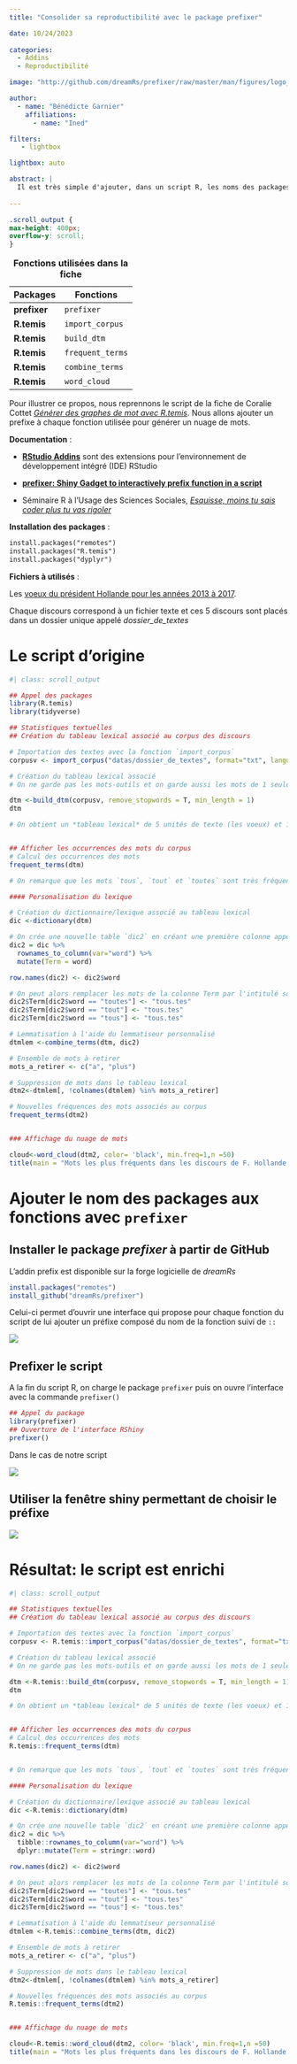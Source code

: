 ```yaml
---
title: "Consolider sa reproductibilité avec le package prefixer"

date: 10/24/2023
  
categories:
  - Addins
  - Reproductibilité

image: "http://github.com/dreamRs/prefixer/raw/master/man/figures/logo_prefixer.png"

author: 
  - name: "Bénédicte Garnier"
    affiliations:
      - name: "Ined"

filters:
   - lightbox

lightbox: auto

abstract: | 
  Il est très simple d'ajouter, dans un script R, les noms des packages aux appels des fonctions. Sous forme de préfixes, ces indications permettent de repérer les packages utilisés et donc faciliter la reproductibilité de l'analyse. Nous prenons ici l'exemple d'un script générant un nuage de mots à partir du package de statistique textuelle R.temis. 
  
---
```


```css
.scroll_output {
max-height: 400px;
overflow-y: scroll;
}
```



| Packages        | Fonctions                                 |
|-----------------|-------------------------------------------|
| **prefixer**    | `prefixer`                                |
| **R.temis**     | `import_corpus`                           |
| **R.temis**     | `build_dtm`                               |
| **R.temis**     | `frequent_terms`                          |
| **R.temis**     | `combine_terms`                           |
| **R.temis**     | `word_cloud`                              |


: **Fonctions utilisées dans la fiche**

Pour illustrer ce propos, nous reprennons le script de la fiche de Coralie Cottet [*Générer des graphes de mot avec R.temis*](http://mthevenin.github.io/assistoolsms/R/assist/posts/nuage_de_mot/nuage_de_mot.html). Nous allons ajouter un prefixe à chaque fonction utilisée pour générer un nuage de mots. 


**Documentation** :

-   [**RStudio Addins**](http://docs.posit.co/ide/user/ide/guide/productivity/add-ins.html) sont des extensions pour l'environnement de développement intégré (IDE) RStudio

-   [**prefixer: Shiny Gadget to interactively prefix function in a script **](http://rdrr.io/github/dreamRs/prefixer/man/prefixer.html)

-   Séminaire R à l'Usage des Sciences Sociales, [*Esquisse, moins tu sais coder plus tu vas rigoler*](http://russ.site.ined.fr/fr/annee-2022-2023/esquisse/)


**Installation des packages** : 

```markdown
install.packages("remotes")
install.packages("R.temis")
install.packages("dyplyr")

```

**Fichiers à utilisés** :

Les [voeux du président Hollande pour les années 2013 à 2017](http://www.vie-publique.fr/discours-dans-lactualite/269998-les-voeux-des-presidents-de-la-republique-depuis-1974). 

Chaque discours correspond à un fichier texte et ces 5 discours sont placés dans un dossier unique appelé *dossier_de_textes*  

# Le script d'origine

```r
#| class: scroll_output 

## Appel des packages
library(R.temis)
library(tidyverse)

## Statistiques textuelles
## Création du tableau lexical associé au corpus des discours

# Importation des textes avec la fonction `import_corpus`
corpusv <- import_corpus("datas/dossier_de_textes", format="txt", language ="fr")

# Création du tableau lexical associé 
# On ne garde pas les mots-outils et on garde aussi les mots de 1 seule lettre

dtm <-build_dtm(corpusv, remove_stopwords = T, min_length = 1)
dtm

# On obtient un *tableau lexical* de 5 unités de texte (les voeux) et 1575 mots différents ...  


## Afficher les occurrences des mots du corpus
# Calcul des occurrences des mots 
frequent_terms(dtm) 

# On remarque que les mots `tous`, `tout` et `toutes` sont très fréquents et qu ils sont employés dans des contextes similaires. On souhaite alors les associer à un terme unique : `tous.tes` (opération de `lemmatisation`)

#### Personalisation du lexique

# Création du dictionnaire/lexique associé au tableau lexical 
dic <-dictionary(dtm) 

# On crée une nouvelle table `dic2` en créant une première colonne appelée `word`  avec l'intitulé des lignes du tableau et en remplaçant le contenu de la colonne cette première colonne ... C'est un lemmatiseur !
dic2 = dic %>%
  rownames_to_column(var="word") %>% 
  mutate(Term = word)

row.names(dic2) <- dic2$word

# On peut alors remplacer les mots de la colonne Term par l'intitulé souhaité. Ici tout.tes
dic2$Term[dic2$word == "toutes"] <- "tous.tes"
dic2$Term[dic2$word == "tout"] <- "tous.tes"
dic2$Term[dic2$word == "tous"] <- "tous.tes"

# Lemmatisation à l'aide du lemmatiseur personnalisé
dtmlem <-combine_terms(dtm, dic2)

# Ensemble de mots à retirer
mots_a_retirer <- c("a", "plus")

# Suppression de mots dans le tableau lexical
dtm2<-dtmlem[, !colnames(dtmlem) %in% mots_a_retirer]

# Nouvelles fréquences des mots associés au corpus
frequent_terms(dtm2)


### Affichage du nuage de mots

cloud<-word_cloud(dtm2, color= 'black', min.freq=1,n =50) 
title(main = "Mots les plus fréquents dans les discours de F. Hollande entre 2013 et 2017")

```


# Ajouter le nom des packages aux fonctions avec `prefixer`

## Installer le package *prefixer* à partir de GitHub

L'addin prefix est disponible sur la forge logicielle de *dreamRs*

```r
install.packages("remotes")
install_github("dreamRs/prefixer")
```


Celui-ci permet d'ouvrir une interface qui propose pour chaque fonction du script de lui ajouter un préfixe composé du nom de la fonction suivi de `::`

![](img/img1.png)

## Prefixer le script

A la fin du script R, on charge le package `prefixer` puis on ouvre l'interface avec la commande `prefixer()` 

```r
## Appel du package
library(prefixer)
## Ouverture de l'interface RShiny
prefixer()
```

Dans le cas de notre script

![](img/img2.png)

## Utiliser la fenêtre shiny permettant de choisir le préfixe

![](img/mov1.gif)

# Résultat: le script est enrichi

```r
#| class: scroll_output 

## Statistiques textuelles
## Création du tableau lexical associé au corpus des discours

# Importation des textes avec la fonction `import_corpus`
corpusv <- R.temis::import_corpus("datas/dossier_de_textes", format="txt", language ="fr")

# Création du tableau lexical associé 
# On ne garde pas les mots-outils et on garde aussi les mots de 1 seule lettre

dtm <-R.temis::build_dtm(corpusv, remove_stopwords = T, min_length = 1)
dtm

# On obtient un *tableau lexical* de 5 unités de texte (les voeux) et 1575 mots différents ...  


## Afficher les occurrences des mots du corpus
# Calcul des occurrences des mots 
R.temis::frequent_terms(dtm) 


# On remarque que les mots `tous`, `tout` et `toutes` sont très fréquents et qu ils sont employés dans des contextes similaires. On souhaite alors les associer à un terme unique : `tous.tes` (opération de `lemmatisation`)

#### Personalisation du lexique

# Création du dictionnaire/lexique associé au tableau lexical 
dic <-R.temis::dictionary(dtm) 

# On crée une nouvelle table `dic2` en créant une première colonne appelée `word`  avec l'intitulé des lignes du tableau et en remplaçant le contenu de la colonne cette première colonne ... C'est un lemmatiseur !
dic2 = dic %>%
  tibble::rownames_to_column(var="word") %>% 
  dplyr::mutate(Term = stringr::word)

row.names(dic2) <- dic2$word

# On peut alors remplacer les mots de la colonne Term par l'intitulé souhaité. Ici tout.tes
dic2$Term[dic2$word == "toutes"] <- "tous.tes"
dic2$Term[dic2$word == "tout"] <- "tous.tes"
dic2$Term[dic2$word == "tous"] <- "tous.tes"

# Lemmatisation à l'aide du lemmatiseur personnalisé
dtmlem <-R.temis::combine_terms(dtm, dic2)

# Ensemble de mots à retirer
mots_a_retirer <- c("a", "plus")

# Suppression de mots dans le tableau lexical
dtm2<-dtmlem[, !colnames(dtmlem) %in% mots_a_retirer]

# Nouvelles fréquences des mots associés au corpus
R.temis::frequent_terms(dtm2)


### Affichage du nuage de mots

cloud<-R.temis::word_cloud(dtm2, color= 'black', min.freq=1,n =50) 
title(main = "Mots les plus fréquents dans les discours de F. Hollande entre 2013 et 2017")

```

